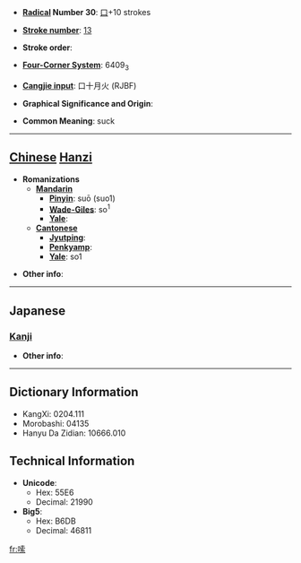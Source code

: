 * '''[[Wiktionary:Chinese radical index| Radical]] Number 30''': [[Wiktionary:Chinese radical index 口|口]]+10 strokes

* '''[[Wiktionary:Chinese total strokes index|Stroke number]]''': [[Wiktionary:Chinese total strokes index 13|13]]

* '''Stroke order''': 

* '''[[Wiktionary:Chinese four corner index|Four-Corner System]]''': 6409<sub>3</sub>

* '''[[Wiktionary:Chinese Cangjie index|Cangjie input]]''': 口十月火 (RJBF)

* '''Graphical Significance and Origin''': 

* '''Common Meaning''': suck

----

== [[Chinese]] [[Hanzi]] ==

* '''Romanizations'''
** '''[[Mandarin]]'''
*** '''[[Pinyin]]''': suō (suo1)
*** '''[[Wade-Giles]]''': so<sup>1</sup>
*** '''[[Yale]]''': 
** '''[[Cantonese]]'''
*** '''[[Jyutping]]''':
*** '''[[Penkyamp]]''': 
*** '''[[Yale]]''': so1

* '''Other info''': 

----

==Japanese==
===[[Kanji]]===
{{kanji|on readings=[[さ]] (sa)|kun readings=}}

* '''Other info''':  

----

== Dictionary Information ==

* KangXi: 0204.111
* Morobashi: 04135
* Hanyu Da Zidian: 10666.010

== Technical Information ==

* '''Unicode''':
** Hex: 55E6
** Decimal: 21990
* '''Big5''':
** Hex: B6DB
** Decimal: 46811

[[fr:嗦]]
